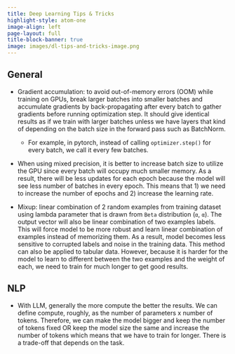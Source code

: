 ```yaml
---
title: Deep Learning Tips & Tricks
highlight-style: atom-one
image-align: left
page-layout: full
title-block-banner: true
image: images/dl-tips-and-tricks-image.png
---
```

## General

- Gradient accumulation: to avoid out-of-memory errors (OOM) while training on GPUs, break larger batches into smaller batches and accumulate gradients by back-propagating after every batch to gather gradients before running optimization step. It should give identical results as if we train with larger batches unless we have layers that kind of depending on the batch size in the forward pass such as BatchNorm.
    - For example, in pytorch, instead of calling `optimizer.step()` for every batch, we call it every few batches.

- When using mixed precision, it is better to increase batch size to utilize the GPU since every batch will occupy much smaller memory. As a result, there will be less updates for each epoch because the model will see less number of batches in every epoch. This means that 1) we need to increase the number of epochs and 2) increase the learning rate.

- Mixup: linear combination of 2 random examples from training dataset using lambda parameter that is drawn from `Beta` distribution (`α`, `α`). The output
vector will also be linear combination of two examples labels. This will force model to be more robust and learn linear combination of examples instead of memorizing them. As a result, model becomes less sensitive to corrupted labels and noise in the training data. This method can also be applied to tabular data. However, because it is harder for the model to learn to different between the two examples and the weight of each, we need to train for much longer to get good results.


## NLP

- With LLM, generally the more compute the better the results. We can define compute, roughly, as the number of parameters x number of tokens. Therefore, we can make the model bigger and keep the number of tokens fixed OR keep the model size the same and increase the number of tokens which means that we have to train for longer. There is a trade-off that depends on the task.
